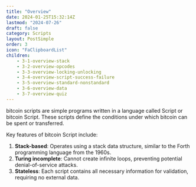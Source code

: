 ```yaml
---
title: "Overview"
date: 2024-01-25T15:32:14Z
lastmod: "2024-07-26"
draft: false
category: Scripts
layout: PostSimple
order: 3
icon: "FaClipboardList"
children:
    - 3-1-overview-stack
    - 3-2-overview-opcodes
    - 3-3-overview-locking-unlocking
    - 3-4-overview-script-success-failure
    - 3-5-overview-standard-nonstandard
    - 3-6-overview-data
    - 3-7-overview-quiz
---
```


bitcoin scripts are simple programs written in a language called Script or bitcoin Script. These scripts define the conditions under which bitcoin can be spent or transferred.

Key features of bitcoin Script include:

1. **Stack-based**: Operates using a stack data structure, similar to the Forth programming language from the 1960s.
2. **Turing incomplete**: Cannot create infinite loops, preventing potential denial-of-service attacks.
3. **Stateless**: Each script contains all necessary information for validation, requiring no external data.

